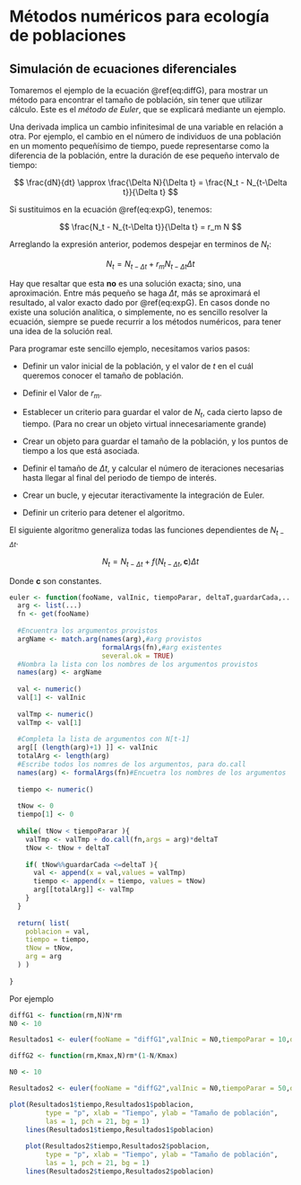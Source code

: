 # Métodos numéricos para ecología de poblaciones

## Simulación de ecuaciones diferenciales

Tomaremos el ejemplo de la  ecuación \@ref(eq:diffG), para mostrar un método para encontrar el tamaño de población, sin tener que utilizar cálculo. Este es el *método de Euler*, que se explicará mediante un ejemplo.

Una derivada implica un cambio infinitesimal de una variable en relación a otra. Por ejemplo, el cambio en el número de individuos de una población en un momento pequeñísimo de tiempo, puede representarse como la diferencia de la población, entre la duración de ese pequeño intervalo de tiempo:

$$
\frac{dN}{dt} \approx \frac{\Delta N}{\Delta t} = \frac{N_t - N_{t-\Delta t}}{\Delta t}
$$

Si sustituimos en la ecuación \@ref(eq:expG), tenemos:

$$
\frac{N_t - N_{t-\Delta t}}{\Delta t} = r_m N
$$

Arreglando la expresión anterior, podemos despejar en terminos de $N_t$:

$$
N_t= N_{t-\Delta t} + r_m N_{t-\Delta t} \Delta t
$$

Hay que resaltar que esta **no** es una solución exacta; sino, una aproximación. Entre más pequeño se haga $\Delta t$, más se aproximará el resultado, al valor exacto dado por \@ref(eq:expG). En casos donde no existe una solución analítica, o simplemente, no es sencillo resolver la ecuación, siempre se puede recurrir a los métodos numéricos, para tener una idea de la solución real.

Para programar este sencillo ejemplo, necesitamos varios pasos:

- Definir un valor inicial de la población, y el valor de $t$ en el cuál queremos conocer el tamaño de población.

- Definir el Valor de $r_m$.

- Establecer un criterio para guardar el valor de $N_t$, cada cierto lapso de tiempo. (Para no crear un objeto virtual innecesariamente grande)

- Crear un objeto para guardar el tamaño de la población, y los puntos de tiempo a los que está asociada.

- Definir el tamaño de $\Delta t$, y calcular el número de iteraciones necesarias hasta llegar al final del periodo de tiempo de interés.

- Crear un bucle, y ejecutar iteractivamente la integración de Euler.

- Definir un criterio para detener el algoritmo.



El siguiente algoritmo generaliza todas las funciones dependientes de $N_{t-\Delta t}$.

$$
N_t= N_{t-\Delta t} + f \left( N_{t-\Delta t},\mathbf{c} \right) \Delta t
$$

Donde $\mathbf{c}$ son constantes.

```r

euler <- function(fooName, valInic, tiempoParar, deltaT,guardarCada,...){
  arg <- list(...)
  fn <- get(fooName)
  
  #Encuentra los argumentos provistos
  argName <- match.arg(names(arg),#arg provistos
                       formalArgs(fn),#arg existentes
                       several.ok = TRUE)
  #Nombra la lista con los nombres de los argumentos provistos
  names(arg) <- argName
  
  val <- numeric()
  val[1] <- valInic
  
  valTmp <- numeric()
  valTmp <- val[1]
  
  #Completa la lista de argumentos con N[t-1]
  arg[[ (length(arg)+1) ]] <- valInic
  totalArg <- length(arg)
  #Escribe todos los nomres de los argumentos, para do.call
  names(arg) <- formalArgs(fn)#Encuetra los nombres de los argumentos
  
  tiempo <- numeric()
  
  tNow <- 0
  tiempo[1] <- 0
  
  while( tNow < tiempoParar ){
    valTmp <- valTmp + do.call(fn,args = arg)*deltaT
    tNow <- tNow + deltaT 
      
    if( tNow%%guardarCada <=deltaT ){
      val <- append(x = val,values = valTmp)
      tiempo <- append(x = tiempo, values = tNow)
      arg[[totalArg]] <- valTmp
    }
  }
  
  return( list(
    poblacion = val,
    tiempo = tiempo,
    tNow = tNow,
    arg = arg
  ) )
  
}
```


Por ejemplo


```r

diffG1 <- function(rm,N)N*rm
N0 <- 10

Resultados1 <- euler(fooName = "diffG1",valInic = N0,tiempoParar = 10,deltaT = 1/100,guardarCada = 1,rm=.22)

diffG2 <- function(rm,Kmax,N)rm*(1-N/Kmax)

N0 <- 10

Resultados2 <- euler(fooName = "diffG2",valInic = N0,tiempoParar = 50,deltaT = 1/100,guardarCada = 1,rm=1.92,Kmax=60)

plot(Resultados1$tiempo,Resultados1$poblacion,
         type = "p", xlab = "Tiempo", ylab = "Tamaño de población",
         las = 1, pch = 21, bg = 1)
    lines(Resultados1$tiempo,Resultados1$poblacion)
    
    plot(Resultados2$tiempo,Resultados2$poblacion,
         type = "p", xlab = "Tiempo", ylab = "Tamaño de población",
         las = 1, pch = 21, bg = 1)
    lines(Resultados2$tiempo,Resultados2$poblacion)
```

